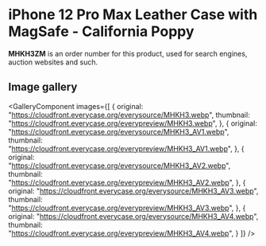 
# iPhone 12 Pro Max Leather Case with MagSafe - California Poppy

<Callout type='info' emoji='👉🏻'>**MHKH3ZM** is an order number for this product, used for search engines, auction websites and such.</Callout>

## Image gallery

<GalleryComponent
    images={[
      {
        original: "https://cloudfront.everycase.org/everysource/MHKH3.webp",
        thumbnail: "https://cloudfront.everycase.org/everypreview/MHKH3.webp",
      },
      {
        original: "https://cloudfront.everycase.org/everysource/MHKH3_AV1.webp",
        thumbnail: "https://cloudfront.everycase.org/everypreview/MHKH3_AV1.webp",
      },
      {
        original: "https://cloudfront.everycase.org/everysource/MHKH3_AV2.webp",
        thumbnail: "https://cloudfront.everycase.org/everypreview/MHKH3_AV2.webp",
      },
      {
        original: "https://cloudfront.everycase.org/everysource/MHKH3_AV3.webp",
        thumbnail: "https://cloudfront.everycase.org/everypreview/MHKH3_AV3.webp",
      },
      {
        original: "https://cloudfront.everycase.org/everysource/MHKH3_AV4.webp",
        thumbnail: "https://cloudfront.everycase.org/everypreview/MHKH3_AV4.webp",
      }
    ]}
  />
